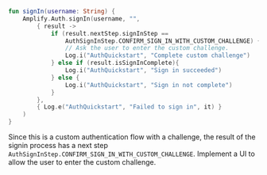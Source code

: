 <BlockSwitcher>
<Block name="Kotlin">

```kotlin
fun signIn(username: String) {
    Amplify.Auth.signIn(username, "",
        { result ->
            if (result.nextStep.signInStep ==
                AuthSignInStep.CONFIRM_SIGN_IN_WITH_CUSTOM_CHALLENGE) {
                // Ask the user to enter the custom challenge.
                Log.i("AuthQuickstart", "Complete custom challenge")
            } else if (result.isSignInComplete){
                Log.i("AuthQuickstart", "Sign in succeeded")
            } else {
                Log.i("AuthQuickstart", "Sign in not complete")
            }
        },
        { Log.e("AuthQuickstart", "Failed to sign in", it) }
    )
}
```

</Block>
</BlockSwitcher>

Since this is a custom authentication flow with a challenge, the result of the signin process has a next step `AuthSignInStep.CONFIRM_SIGN_IN_WITH_CUSTOM_CHALLENGE`. Implement a UI to allow the user to enter the custom challenge.
